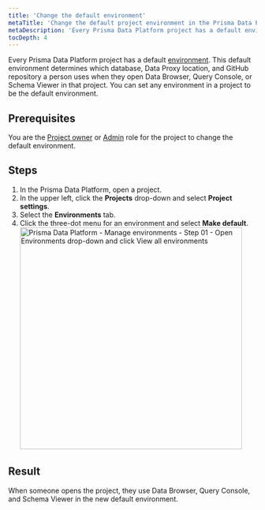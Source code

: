 ```yaml
---
title: 'Change the default environment'
metaTitle: 'Change the default project environment in the Prisma Data Platform'
metaDescription: 'Every Prisma Data Platform project has a default environment. This default environment determines which database, Data Proxy location, and GitHub repository a person uses when they open Data Browser, Query Console, or Schema Viewer in that project. You can set any environment in a project to be the default environment.'
tocDepth: 4
---
```


<TopBlock>

Every Prisma Data Platform project has a default [environment](/platform/classic-projects/platform/environments). This default environment determines which database, Data Proxy location, and GitHub repository a person uses when they open Data Browser, Query Console, or Schema Viewer in that project. You can set any environment in a project to be the default environment.

</TopBlock>

## Prerequisites

You are the [Project owner](/platform/classic-projects/platform/members/roles-permissions) or [Admin](/platform/classic-projects/platform/members/roles-permissions) role for the project to change the default environment.

## Steps

1. In the Prisma Data Platform, open a project.
2. In the upper left, click the **Projects** drop-down and select **Project settings**.
3. Select the **Environments** tab.
4. Click the three-dot menu for an environment and select **Make default**.
   <img
     src="../../../images/environments/edit-01-change-default.png"
     alt="Prisma Data Platform - Manage environments - Step 01 - Open Environments drop-down and click View all environments"
     width="450px"
   />

## Result

When someone opens the project, they use Data Browser, Query Console, and Schema Viewer in the new default environment.
